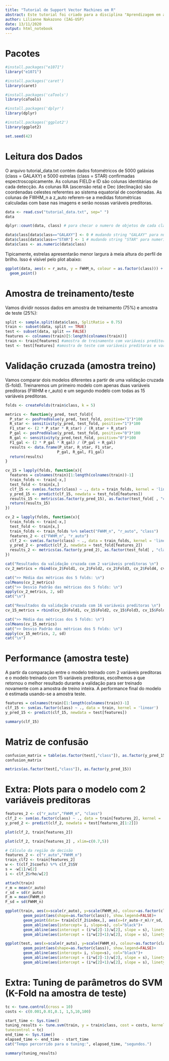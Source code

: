 ```yaml
---
title: "Tutorial de Support Vector Machines em R"
abstract: Este tutorial foi criado para a disciplina "Aprendizagem em altas dimensões" (MAE5904 - IME/USP). O exemplo mostrado neste tutorial é de uma classificação supervisionada de estrelas e galáxias.
author: Lilianne Nakazono (IAG-USP)
date: 13/11/2020
output: html_notebook
---
```



# Pacotes

```r

#install.packages("e1071")
library("e1071")

#install.packages('caret')
library(caret)

#install.packages('caTools')
library(caTools)

#install.packages('dplyr')
library(dplyr)

#install.packages('ggplot2')
library(ggplot2)

set.seed(42)
```

# Leitura dos Dados

O arquivo tutorial_data.txt contém dados fotométricos de 5000 galáxias (class = GALAXY) e 5000 estrelas (class = STAR) confirmadas espectroscopicamente. As colunas FIELD e ID são colunas identitárias de cada detecção. As colunas RA (ascensão reta) e Dec (declinação) são coordenadas celestes referentes ao sistema equatorial de coordenadas. As colunas de FWHM_n a z_auto referem-se a medidas fotométricas calculadas com base nas imagens e serão nossas variáveis preditoras.

```r
data <- read.csv("tutorial_data.txt", sep=" ")
data
```

```r
dplyr::count(data, class) # para checar o numero de objetos de cada classe
```

```r
data$class[data$class=="GALAXY"] <- 0 # mudando string "GALAXY" para numerico 0
data$class[data$class=="STAR"] <- 1 # mudando string "STAR" para numerico 1
data$class <- as.numeric(data$class)
```

Tipicamente, estrelas apresentarão menor largura à meia altura do perfil de brilho. Isso é visível pelo plot abaixo:

```r
ggplot(data, aes(x = r_auto, y = FWHM_n, colour = as.factor(class))) +
  geom_point()
```
# Amostra de treinamento/teste

Vamos dividir nossos dados em amostra de treinamento (75%) e amostra de teste (25%):

```r
split <- sample.split(data$class, SplitRatio = 0.75)
train <- subset(data, split == TRUE)
test <- subset(data, split == FALSE)
features <- colnames(train)[5:length(colnames(train))]
train <- train[features] #amostra de treinamento com variáveis preditoras e variável resposta
test <- test[features] #amostra de teste com variáveis preditoras e variável resposta
```


# Validação cruzada (amostra treino)

Vamos comparar dois modelos diferentes a partir de uma validação cruzada (5-fold). Treinaremos um primeiro modelo com apenas duas variáveis preditoras (FWHM e r_auto) e um segundo modelo com todas as 15 variáveis preditoras.

```r
folds <- createFolds(train$class, k = 5)
```


```r

metrics <- function(y_pred, test_fold){
  P_star <- posPredValue(y_pred, test_fold, positive="1")*100
  R_star <- sensitivity(y_pred, test_fold, positive="1")*100
  F1_star <- (2 * P_star * R_star) / (R_star + R_star)
  P_gal <- posPredValue(y_pred, test_fold, positive="0")*100
  R_gal <- sensitivity(y_pred,test_fold, positive="0")*100
  F1_gal <- (2 * P_gal * R_gal) / (P_gal + R_gal)
  results <- data.frame(P_star, R_star, F1_star,
                       P_gal, R_gal, F1_gal)
  return(results)
}

```


```r
cv_15 = lapply(folds, function(x){
  features = colnames(train)[1:length(colnames(train))-1]
  train_folds <- train[-x,]
  test_fold <- train[x,]
  clf_15 <- svm(as.factor(class) ~ ., data = train_folds, kernel = 'linear', scale=TRUE)
  y_pred_15 <- predict(clf_15, newdata = test_fold[features])
  results_15 <- metrics(as.factor(y_pred_15), as.factor(test_fold[ , "class"]))
  return(results_15)
})

cv_2 = lapply(folds, function(x){
  train_folds <- train[-x,]
  test_fold <- train[x,]
  train_folds <- train_folds %>% select("FWHM_n", "r_auto", "class")
  features_2 <- c("FWHM_n", "r_auto")
  clf_2 <- svm(as.factor(class) ~ ., data = train_folds, kernel = 'linear', scale=TRUE)
  y_pred_2 <- predict(clf_2, newdata = test_fold[features_2])
  results_2 <- metrics(as.factor(y_pred_2), as.factor(test_fold[ , "class"]))
})

```

```r

cat("Resultados da validação cruzada com 2 variáveis preditoras \n")
cv_2_metrics = rbind(cv_2$Fold1, cv_2$Fold2, cv_2$Fold3, cv_2$Fold4, cv_2$Fold5)

cat(">> Média das métricas dos 5 folds: \n")
colMeans(cv_2_metrics)
cat(">> Desvio Padrão das métricas dos 5 folds: \n")
apply(cv_2_metrics, 2, sd)
cat("\n")

cat("Resultados da validação cruzada com 16 variáveis preditoras \n")
cv_15_metrics = rbind(cv_15$Fold1, cv_15$Fold2, cv_15$Fold3, cv_15$Fold4, cv_15$Fold5)

cat(">> Média das métricas dos 5 folds: \n")
colMeans(cv_15_metrics)
cat(">> Desvio Padrão das métricas dos 5 folds: \n")
apply(cv_15_metrics, 2, sd)
cat("\n")

```
# Performance (amostra teste)

A partir da comparação entre o modelo treinado com 2 variáveis preditoras e o modelo treinado com 15 variáveis preditoras, escolhemos a que retornou o melhor resultado durante a validação para ser treinado novamente com a amostra de treino inteira. A performance final do modelo é estimada usando-se a amostra teste.
```r
features = colnames(train)[1:length(colnames(train))-1]
clf_15 <- svm(as.factor(class) ~ ., data = train, kernel = 'linear')
y_pred_15 <- predict(clf_15, newdata = test[features])
```

```r
summary(clf_15)
```

# Matriz de confusão

```r
confusion_matrix = table(as.factor(test[,"class"]), as.factor(y_pred_15))
confusion_matrix
```
```r
metrics(as.factor(test[,"class"]), as.factor(y_pred_15))
```

# Extra: Plots para o modelo com 2 variáveis preditoras

```r

features_2 <- c("r_auto","FWHM_n", "class")
clf_2 <- svm(as.factor(class) ~ ., data = train[features_2], kernel = 'linear', scale=TRUE)
y_pred_2 <- predict(clf_2, newdata = test[features_2[1:2]])

```

```r
plot(clf_2, train[features_2])
```
```r
plot(clf_2, train[features_2] , xlim=c(0.7,5))
```

```r
# Cálculo da região de decisão
features_2 <- c("r_auto","FWHM_n")
train_clf2 <- train[features_2]
w <- t(clf_2$coefs) %*% clf_2$SV
s = -w[1]/w[2]
i <- clf_2$rho/w[2]
```

```r
attach(train)
r_m = mean(r_auto)
r_sd = sd(r_auto)
F_m = mean(FWHM_n)
F_sd = sd(FWHM_n)
```

```r
ggplot(train, aes(x=scale(r_auto), y=scale(FWHM_n), colour=as.factor(class)))+ylim(-1,1)+
        geom_point(aes(shape=as.factor(class)), show.legend=FALSE)+
        geom_point(data= train[clf_2$index,], aes(x=(r_auto-r_m)/r_sd, y=(FWHM_n-F_m)/F_sd , colour="Support Vectors"))+
        geom_abline(aes(intercept= i, slope=s), col="black")+
        geom_abline(aes(intercept = (i*w[2]-1)/w[2], slope = s), linetype="dashed")+
        geom_abline(aes(intercept = (i*w[2]+1)/w[2], slope = s), linetype="dashed")

```
```r
ggplot(test, aes(x=scale(r_auto), y=scale(FWHM_n), colour=as.factor(class)))+ylim(-1,1)+
        geom_point(aes(shape=as.factor(class)), show.legend=FALSE)+
        geom_abline(aes(intercept= i, slope=s), col="black")+
        geom_abline(aes(intercept = (i*w[2]-1)/w[2], slope = s), linetype="dashed")+
        geom_abline(aes(intercept = (i*w[2]+1)/w[2], slope = s), linetype="dashed")

```
# Extra: Tuning de parâmetros do SVM (K-Fold na amostra de teste)


```r
tc <- tune.control(cross = 10)
costs <- c(0.001,0.01,0.1, 1,5,10,100)

start_time <- Sys.time()
tuning_results <- tune.svm(train, y = train$class, cost = costs, kernel = "linear",
tunecontrol = tc)
end_time <- Sys.time()
elapsed_time <- end_time - start_time
cat("Tempo percorrido para o tuning:", elapsed_time, "segundos.")

```

```r
summary(tuning_results)
```